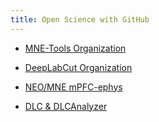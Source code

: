 ```yaml
---
title: Open Science with GitHub
---
```


- [MNE-Tools Organization](https://github.com/mne-tools)

- [DeepLabCut Organization](https://github.com/DeepLabCut)

- [NEO/MNE mPFC-ephys](https://github.com/UF-SPLab/mpfc-ephys_2023-2024)

- [DLC & DLCAnalyzer](https://github.com/UF-SPLab/mpfc-behavior)